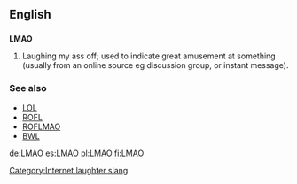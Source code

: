 ==English==

==={{initialism}}===
'''LMAO'''

# {{internet}} Laughing my ass off; used to indicate great amusement at something (usually from an online source eg discussion group, or instant message).

===See also===
*[[LOL]]
*[[ROFL]]
*[[ROFLMAO]]
*[[BWL]]

[[Category:Internet laughter slang]]

[[de:LMAO]]
[[es:LMAO]]
[[pl:LMAO]]
[[fi:LMAO]]